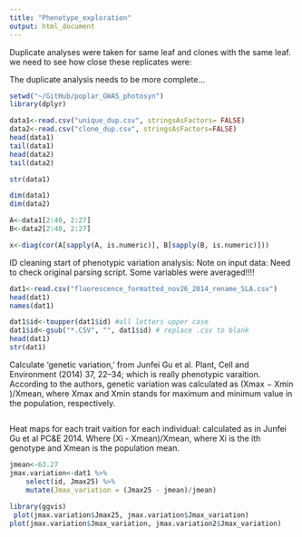 ```yaml
---
title: "Phenotype_exploration"
output: html_document
---
```


Duplicate analyses were taken for same leaf and clones with the same leaf. we need to see how close these replicates were:

The duplicate analysis needs to be more complete...

```r
setwd("~/GitHub/poplar_GWAS_photosyn")
library(dplyr)

data1<-read.csv("unique_dup.csv", stringsAsFactors= FALSE)
data2<-read.csv("clone_dup.csv", stringsAsFactors=FALSE)
head(data1)
tail(data1)
head(data2)
tail(data2)

str(data1)

dim(data1)
dim(data2)

A<-data1[2:40, 2:27]
B<-data2[2:40, 2:27]

x<-diag(cor(A[sapply(A, is.numeric)], B[sapply(B, is.numeric)]))
```

ID cleaning start of phenotypic variation analysis:
Note on input data: Need to check original parsing script. Some variables were averaged!!!!

```r
dat1<-read.csv("fluorescence_formatted_nov26_2014_rename_SLA.csv")
head(dat1)
names(dat1)

dat1$id<-toupper(dat1$id) #all letters upper case
dat1$id<-gsub("*.CSV", "", dat1$id) # replace .csv to blank
head(dat1)
str(dat1)

```

Calculate 'genetic variation,' from Junfei Gu et al. Plant, Cell and Environment (2014) 37, 22–34; which is really phenotypic varaition. According to the authors, genetic variation was calculated as (Xmax − Xmin )/Xmean, where Xmax and Xmin stands for maximum and minimum value in the population, respectively.

```r




```

Heat maps for each trait vaition for each individual: calculated as in Junfei Gu et al PC&E 2014. Where (Xi - Xmean)/Xmean, where Xi is the ith genotype and Xmean is the population mean. 

```r

jmean<-63.27
jmax.variation<-dat1 %>%
    select(id, Jmax25) %>%
    mutate(Jmax_variation = (Jmax25 - jmean)/jmean)
    
library(ggvis)
 plot(jmax.variation$Jmax25, jmax.variation$Jmax_variation)
plot(jmax.variation$Jmax_variation, jmax.variation2$Jmax_variation)


```









